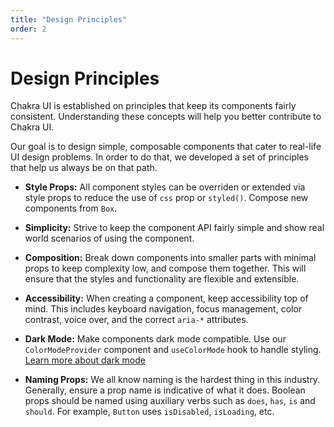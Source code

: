 ```yaml
---
title: "Design Principles"
order: 2
---
```


# Design Principles

Chakra UI is established on principles that keep its components fairly
consistent. Understanding these concepts will help you better contribute to
Chakra UI.

Our goal is to design simple, composable components that cater to real-life UI
design problems. In order to do that, we developed a set of principles that help
us always be on that path.

- **Style Props:** All component styles can be overriden or extended via style
  props to reduce the use of `css` prop or `styled()`. Compose new components
  from `Box`.

- **Simplicity:** Strive to keep the component API fairly simple and show real
  world scenarios of using the component.

- **Composition:** Break down components into smaller parts with minimal props
  to keep complexity low, and compose them together. This will ensure that the
  styles and functionality are flexible and extensible.

- **Accessibility:** When creating a component, keep accessibility top of mind.
  This includes keyboard navigation, focus management, color contrast, voice
  over, and the correct `aria-*` attributes.

- **Dark Mode:** Make components dark mode compatible. Use our
  `ColorModeProvider` component and `useColorMode` hook to handle styling.
  [Learn more about dark mode](/color-mode)

- **Naming Props:** We all know naming is the hardest thing in this industry.
  Generally, ensure a prop name is indicative of what it does. Boolean props
  should be named using auxiliary verbs such as `does`, `has`, `is` and
  `should`. For example, `Button` uses `isDisabled`, `isLoading`, etc.
